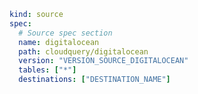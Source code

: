 ```yaml copy
kind: source
spec:
  # Source spec section
  name: digitalocean
  path: cloudquery/digitalocean
  version: "VERSION_SOURCE_DIGITALOCEAN"
  tables: ["*"]
  destinations: ["DESTINATION_NAME"]
```

